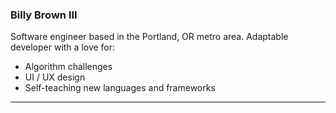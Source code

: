 ### Billy Brown III

Software engineer based in the Portland, OR metro area. Adaptable developer with a love for:

- Algorithm challenges
- UI / UX design
- Self-teaching new languages and frameworks

---
